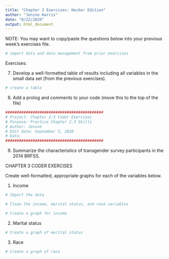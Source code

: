 ```yaml
---
title: "Chapter 3 Exercises: Hacker Edition"
author: "Jenine Harris"
date: "8/22/2020"
output: html_document
---
```


NOTE: You may want to copy/paste the questions below into your previous week's exercises file.

```r
# import data and data management from prior exercises
```



Exercises:

7) Develop a well-formatted table of results including all variables in the small data set (from the previous exercises).

```r
# create a table 

```

8) Add a prolog and comments to your code (move this to the top of the file)

```r
###########################################
# Project: Chapter 2-3 Coder Exercises
# Purpose: Practice Chapter 2-3 Skills
# Author: Jenine 
# Edit date: September 5, 2020
# Data: 
###########################################

```


9) Summarize the characteristics of transgender survey participants in the 2014 BRFSS.


CHAPTER 3 CODER EXERCISES

Create well-formatted, appropriate graphs for each of the variables below.

1) Income 

```r
# Import the data 

# Clean the income, marital status, and race variables 

# Create a graph for income 
```


2) Marital status 

```r
# Create a graph of marital status
```


3) Race

```r
# Create a graph of race 
```







